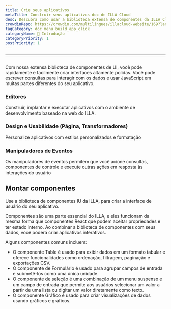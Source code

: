 ```yaml
---
title: Crie seus aplicativos
metaTitle: Construir seus aplicativos doc de ILLA Cloud
desc: Descubra como usar a biblioteca extensa de componentes da ILLA Cloud para criar interfaces altamente polidas para os seus aplicativos em minutos.
crowdinRepo: https://crowdin.com/multilingues/illacloud-website/169?languages=pt&filter=basic&value=0
tagCategory: doc_menu_build_app_click
categoryName: 👋 Introdução
categoryPriority: 1
postPriority: 1
---
```


* * *

## <h2 hidden>Crie seus aplicativos</h2>

Com nossa extensa biblioteca de componentes de UI, você pode rapidamente e facilmente criar interfaces altamente polidas. Você pode escrever consultas para interagir com os dados e usar JavaScript em muitas partes diferentes do seu aplicativo.

### Editores

Construir, implantar e executar aplicativos com o ambiente de desenvolvimento baseado na web do ILLA.

### Design e Usabilidade (Página, Transformadores)

Personalize aplicativos com estilos personalizados e formatação

### Manipuladores de Eventos

Os manipuladores de eventos permitem que você acione consultas, componentes de controle e execute outras ações em resposta às interações do usuário

## Montar componentes

Use a biblioteca de componentes IU da ILLA, para criar a interface de usuário do seu aplicativo.

Componentes são uma parte essencial do ILLA, e eles funcionam da mesma forma que componentes React que podem aceitar propriedades e ter estado interno. Ao combinar a biblioteca de componentes com seus dados, você poderá criar aplicativos interativos.

Alguns componentes comuns incluem:

-   O componente Table é usado para exibir dados em um formato tabular e oferece funcionalidades como ordenação, filtragem, paginação e exportações CSV.
-   O componente de Formulário é usado para agrupar campos de entrada e submetê-los como uma única unidade.
-   O componente de seleção é uma combinação de um menu suspenso e um campo de entrada que permite aos usuários selecionar um valor a partir de uma lista ou digitar um valor diretamente como texto.
-   O componente Gráfico é usado para criar visualizações de dados usando gráficos e gráficos.
